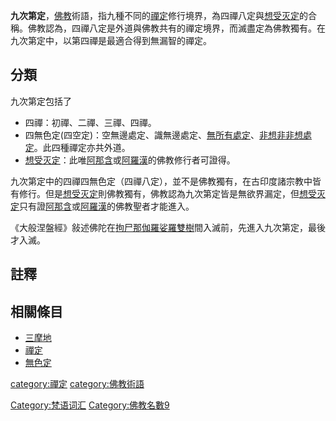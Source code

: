 {{佛教}}
{{Parami|float=right}}
'''九次第定'''，[[佛教|佛教]]術語，指九種不同的[[禪定|禪定]]修行境界，為四禪八定與[[想受滅定|想受灭定]]的合稱。佛教認為，四禪八定是外道與佛教共有的禪定境界，而滅盡定為佛教獨有。在九次第定中，以第四禪是最適合得到無漏智的禪定。

==分類==
九次第定包括了
*四禪：初禪、二禪、三禪、四禪。
*四無色定(四空定)：空無邊處定、識無邊處定、[[無所有處定|無所有處定]]、[[非想非非想處定|非想非非想處定]]。此四種禪定亦共外道。
*[[滅盡定|想受灭定]]：此唯[[阿那含|阿那含]]或[[阿羅漢|阿羅漢]]的佛教修行者可證得。

九次第定中的四禪四無色定（四禪八定），並不是佛教獨有，在古印度諸宗教中皆有修行。但是[[想受滅定|想受灭定]]則佛教獨有，佛教認為九次第定皆是無欲界漏定，但[[想受滅定|想受灭定]]只有證[[阿那含|阿那含]]或[[阿羅漢|阿羅漢]]的佛教聖者才能進入。

《大般涅盤經》敍述佛陀在[[拘尸那伽羅|拘尸那伽羅]][[娑羅雙樹|娑羅雙樹]]間入滅前，先進入九次第定，最後才入滅。

==註釋==
{{reflist|2}}

==相關條目==
*[[三摩地|三摩地]]
*[[禪定|禪定]]
*[[無色定|無色定]]

{{佛教小作品}}
{{wikisource|佛學大辭典/九次第定}}
{{DEFAULTSORT:J九次第定}}
[[category:禪定|category:禪定]]
[[Category:梵语词汇|Category:梵语词汇]]
[[category:佛教術語|category:佛教術語]]
[[Category:佛教名數9|Category:佛教名數9]]